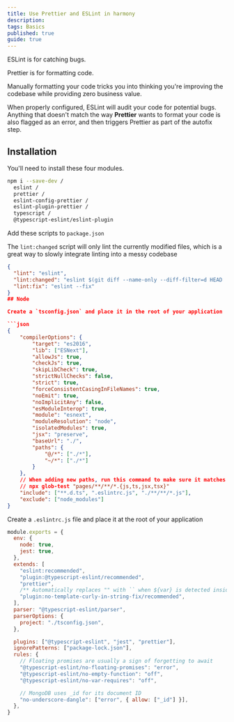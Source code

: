 ```yaml
---
title: Use Prettier and ESLint in harmony
description:
tags: Basics
published: true
guide: true
---
```


ESLint is for catching bugs.

Prettier is for formatting code.

Manually formatting your code tricks you into thinking you're improving the codebase while providing zero business value.

When properly configured, ESLint will audit your code for potential bugs. Anything that doesn't match the way **Prettier** wants to format your code is also flagged as an error, and then triggers Prettier as part of the autofix step.

## Installation

You'll need to install these four modules.

```sh
npm i --save-dev /
  eslint /
  prettier /
  eslint-config-prettier /
  eslint-plugin-prettier /
  typescript /
  @typescript-eslint/eslint-plugin
```

Add these scripts to `package.json`

The `lint:changed` script will only lint the currently modified files, which is a great way to slowly integrate linting into a messy codebase

````json
{
  "lint": "eslint",
  "lint:changed": "eslint $(git diff --name-only --diff-filter=d HEAD ':(exclude)package*.json' | xargs)",
  "lint:fix": "eslint --fix"
}
## Node

Create a `tsconfig.json` and place it in the root of your application

```json
{
    "compilerOptions": {
        "target": "es2016",
        "lib": ["ESNext"],
        "allowJs": true,
        "checkJs": true,
        "skipLibCheck": true,
        "strictNullChecks": false,
        "strict": true,
        "forceConsistentCasingInFileNames": true,
        "noEmit": true,
        "noImplicitAny": false,
        "esModuleInterop": true,
        "module": "esnext",
        "moduleResolution": "node",
        "isolatedModules": true,
        "jsx": "preserve",
        "baseUrl": "./",
        "paths": {
            "@/*": ["./*"],
            "~/*": ["./*"]
        }
    },
    // When adding new paths, run this command to make sure it matches the right files
    // npx glob-test "pages/**/**/*.{js,ts,jsx,tsx}"
    "include": ["**.d.ts", ".eslintrc.js", "./**/**/*.js"],
    "exclude": ["node_modules"]
}
````

Create a `.eslintrc.js` file and place it at the root of your application

```js
module.exports = {
  env: {
    node: true,
    jest: true,
  },
  extends: [
    "eslint:recommended",
    "plugin:@typescript-eslint/recommended",
    "prettier",
    /** Automatically replaces "" with `` when ${var} is detected inside */
    "plugin:no-template-curly-in-string-fix/recommended",
  ],
  parser: "@typescript-eslint/parser",
  parserOptions: {
    project: "./tsconfig.json",
  },

  plugins: ["@typescript-eslint", "jest", "prettier"],
  ignorePatterns: ["package-lock.json"],
  rules: {
    // Floating promises are usually a sign of forgetting to await
    "@typescript-eslint/no-floating-promises": "error",
    "@typescript-eslint/no-empty-function": "off",
    "@typescript-eslint/no-var-requires": "off",

    // MongoDB uses _id for its document ID
    "no-underscore-dangle": ["error", { allow: ["_id"] }],
  },
}
```

